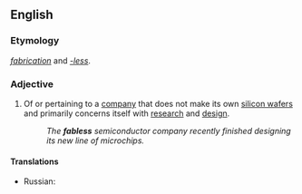 ==English==

===Etymology===
''[[fabrication]]'' and ''[[-less]]''.

===Adjective===
{{en-adj|-}}

# Of or pertaining to a [[company]] that does not make its own [[silicon wafer]]s and primarily concerns itself with [[research]] and [[design]].
#: ''The '''fabless''' semiconductor company recently finished designing its new line of microchips.''

====Translations====
{{trans-top|Of or pertaining to a [[company]] that does not make its own [[silicon wafer]]s and primarily concerns itself with [[research]] and [[design]].}}
* Russian: {{t|ru|без собственного производства}}
{{trans-mid}}
{{trans-bottom}}